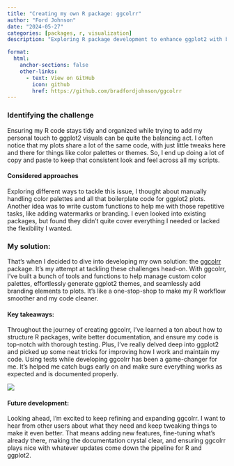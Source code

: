```yaml
---
title: "Creating my own R package: ggcolrr"
author: "Ford Johnson"
date: "2024-05-27"
categories: [packages, r, visualization]
description: "Exploring R package development to enhance ggplot2 with better code and visual theme management."

format:
  html:
    anchor-sections: false
    other-links:
      - text: View on GitHub
        icon: github
        href: https://github.com/bradfordjohnson/ggcolrr
---
```


### Identifying the challenge

Ensuring my R code stays tidy and organized while trying to add my personal touch to ggplot2 visuals can be quite the balancing act. I often notice that my plots share a lot of the same code, with just little tweaks here and there for things like color palettes or themes. So, I end up doing a lot of copy and paste to keep that consistent look and feel across all my scripts.

#### Considered approaches

Exploring different ways to tackle this issue, I thought about manually handling color palettes and all that boilerplate code for ggplot2 plots. Another idea was to write custom functions to help me with those repetitive tasks, like adding watermarks or branding. I even looked into existing packages, but found they didn't quite cover everything I needed or lacked the flexibility I wanted.

### My solution:

That's when I decided to dive into developing my own solution: the [ggcolrr](https://github.com/bradfordjohnson/ggcolrr) package. It's my attempt at tackling these challenges head-on. With ggcolrr, I've built a bunch of tools and functions to help manage custom color palettes, effortlessly generate ggplot2 themes, and seamlessly add branding elements to plots. It's like a one-stop-shop to make my R workflow smoother and my code cleaner.


#### Key takeaways:

Throughout the journey of creating ggcolrr, I've learned a ton about how to structure R packages, write better documentation, and ensure my code is top-notch with thorough testing. Plus, I've really delved deep into ggplot2 and picked up some neat tricks for improving how I work and maintain my code. Using tests while developing ggcolrr has been a game-changer for me. It's helped me catch bugs early on and make sure everything works as expected and is documented properly.

[![](https://github.com/bradfordjohnson/ggcolrr/actions/workflows/R-CMD-check.yaml/badge.svg)](https://github.com/bradfordjohnson/ggcolrr/actions/workflows/R-CMD-check.yaml)

#### Future development:

Looking ahead, I'm excited to keep refining and expanding ggcolrr. I want to hear from other users about what they need and keep tweaking things to make it even better. That means adding new features, fine-tuning what's already there, making the documentation crystal clear, and ensuring ggcolrr plays nice with whatever updates come down the pipeline for R and ggplot2.